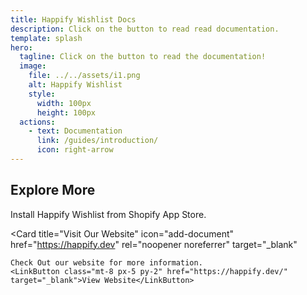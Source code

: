 ```yaml
---
title: Happify Wishlist Docs
description: Click on the button to read read documentation.
template: splash
hero:
  tagline: Click on the button to read the documentation!
  image:
    file: ../../assets/i1.png
    alt: Happify Wishlist
    style:
      width: 100px
      height: 100px
  actions:
    - text: Documentation
      link: /guides/introduction/
      icon: right-arrow
---
```



## Explore More

<CardGrid stagger->
  <Card
    title="Shopify App Store"
    icon="pencil"
    href="https://apps.shopify.com/happify-wishlist"
    rel="noopener noreferrer"
    target="_blank"
  >
    Install Happify Wishlist from Shopify App Store.
  </Card>

  <Card
    title="Visit Our Website"
    icon="add-document"
    href="https://happify.dev"
    rel="noopener noreferrer"
    target="_blank"
  >
    Check Out our website for more information.
    <LinkButton class="mt-8 px-5 py-2" href="https://happify.dev/" target="_blank">View Website</LinkButton>
  </Card>

</CardGrid>

